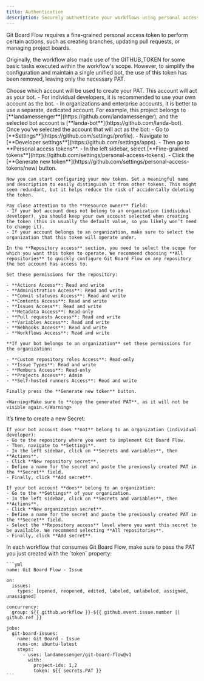 ```yaml
---
title: Authentication
description: Securely authenticate your workflows using personal access tokens (PATs).
---
```


Git Board Flow requires a fine-grained personal access token to perform certain actions, such as creating branches, updating pull requests, or managing project boards.

<Info>Originally, the workflow also made use of the GITHUB_TOKEN for some basic tasks executed within the workflow's scope. However, to simplify the configuration and maintain a single unified bot, the use of this token has been removed, leaving only the necessary PAT.</Info>

<Steps>
  <Step title="Who is the bot?">
    Choose which account will be used to create your PAT. This account will act as your bot.
    - For individual developers, it is recommended to use your own account as the bot.
    - In organizations and enterprise accounts, it is better to use a separate, dedicated account. For example, this project belongs to [**landamessenger**](https://github.com/landamessenger), and the selected bot account is [**landa-bot**](https://github.com/landa-bot).
  </Step>
  
  <Step title="Create the PAT">
    Once you’ve selected the account that will act as the bot:
    - Go to [**Settings**](https://github.com/settings/profile).
    - Navigate to [**Developer settings**](https://github.com/settings/apps).
    - Then go to **Personal access tokens**.
    - In the left sidebar, select [**Fine-grained tokens**](https://github.com/settings/personal-access-tokens).
    - Click the [**Generate new token**](https://github.com/settings/personal-access-tokens/new) button.
    
    Now you can start configuring your new token. Set a meaningful name and description to easily distinguish it from other tokens. This might seem redundant, but it helps reduce the risk of accidentally deleting the token.

    Pay close attention to the **Resource owner** field:
    - If your bot account does not belong to an organization (individual developer), you should keep your own account selected when creating the token (this is usually the default value, so you likely won’t need to change it).
    - If your account belongs to an organization, make sure to select the organization that this token will operate under. 

    In the **Repository access** section, you need to select the scope for which you want this token to operate. We recommend choosing **All repositories** to quickly configure Git Board Flow on any repository the bot account has access to.

    Set these permissions for the repository:

    - **Actions Access**: Read and write
    - **Administration Access**: Read and write
    - **Commit statuses Access**: Read and write
    - **Contents Access**: Read and write
    - **Issues Access**: Read and write
    - **Metadata Access**: Read-only
    - **Pull requests Access**: Read and write
    - **Variables Access**: Read and write
    - **Webhooks Access**: Read and write
    - **Workflows Access**: Read and write

    **If your bot belongs to an organization** set these permissions for the organization:

    - **Custom repository roles Access**: Read-only
    - **Issue Types**: Read and write
    - **Members Access**: Read-only
    - **Projects Access**: Admin
    - **Self-hosted runners Access**: Read and write

    Finally press the **Generate new token** button.

    <Warning>Make sure to **copy the generated PAT**, as it will not be visible again.</Warning>
  </Step>

  <Step title="Create the secret">
    It’s time to create a new Secret:

    If your bot account does **not** belong to an organization (individual developer):
    - Go to the repository where you want to implement Git Board Flow.
    - Then, navigate to **Settings**.
    - In the left sidebar, click on **Secrets and variables**, then **Actions**.
    - Click **New repository secret**.
    - Define a name for the secret and paste the previously created PAT in the **Secret** field.
    - Finally, click **Add secret**.

    If your bot account **does** belong to an organization:
    - Go to the **Settings** of your organization.
    - In the left sidebar, click on **Secrets and variables**, then **Actions**.
    - Click **New organization secret**.
    - Define a name for the secret and paste the previously created PAT in the **Secret** field.
    - Select the **Repository access** level where you want this secret to be available. We recommend selecting **All repositories**.
    - Finally, click **Add secret**.
  </Step>
  <Step title="Consume the token">
    In each workflow that consumes Git Board Flow, make sure to pass the PAT you just created with the `token` property:

    ```yml
    name: Git Board Flow - Issue

    on:
      issues:
        types: [opened, reopened, edited, labeled, unlabeled, assigned, unassigned]

    concurrency:
      group: ${{ github.workflow }}-${{ github.event.issue.number || github.ref }}

    jobs:
      git-board-issues:
        name: Git Board - Issue
        runs-on: ubuntu-latest
        steps:
          - uses: landamessenger/git-board-flow@v1
            with:
              project-ids: 1,2
              token: ${{ secrets.PAT }}
    ```
  </Step>
</Steps>